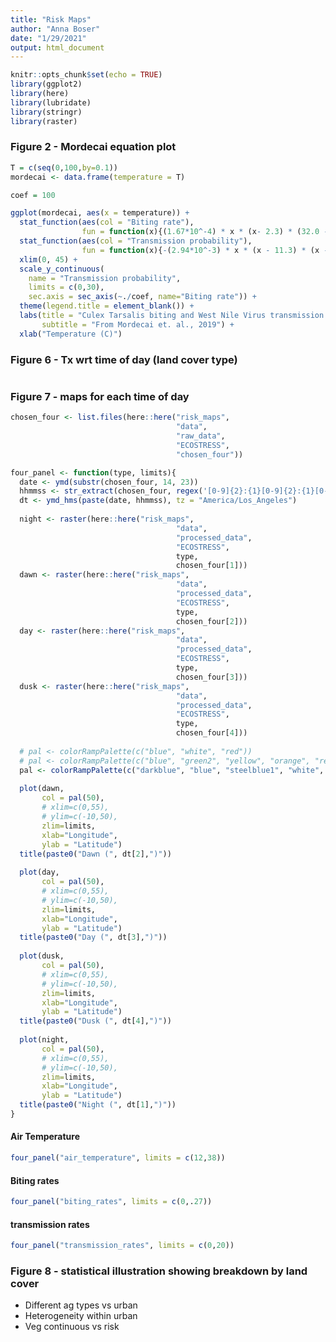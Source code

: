 ```yaml
---
title: "Risk Maps"
author: "Anna Boser"
date: "1/29/2021"
output: html_document
---
```


```r
knitr::opts_chunk$set(echo = TRUE)
library(ggplot2)
library(here)
library(lubridate)
library(stringr)
library(raster)
```


### Figure 2 - Mordecai equation plot
```r
T = c(seq(0,100,by=0.1))
mordecai <- data.frame(temperature = T)

coef = 100

ggplot(mordecai, aes(x = temperature)) +
  stat_function(aes(col = "Biting rate"), 
                fun = function(x){(1.67*10^-4) * x * (x- 2.3) * (32.0 - x)^(1/2) * coef}, show.legend = TRUE) + #bite x 100
  stat_function(aes(col = "Transmission probability"), 
                fun = function(x){-(2.94*10^-3) * x * (x - 11.3) * (x - 41.9)}, show.legend = TRUE) + #transmission
  xlim(0, 45) +
  scale_y_continuous(
    name = "Transmission probability",
    limits = c(0,30),
    sec.axis = sec_axis(~./coef, name="Biting rate")) + 
  theme(legend.title = element_blank()) + 
  labs(title = "Culex Tarsalis biting and West Nile Virus transmission rates by temperature", 
       subtitle = "From Mordecai et. al., 2019") + 
  xlab("Temperature (C)") 
```

### Figure 6 - Tx wrt time of day (land cover type)
```r

```

### Figure 7 - maps for each time of day
```r
chosen_four <- list.files(here::here("risk_maps",
                                     "data", 
                                     "raw_data", 
                                     "ECOSTRESS", 
                                     "chosen_four"))

four_panel <- function(type, limits){
  date <- ymd(substr(chosen_four, 14, 23))
  hhmmss <- str_extract(chosen_four, regex('[0-9]{2}:{1}[0-9]{2}:{1}[0-9]{2}'))
  dt <- ymd_hms(paste(date, hhmmss), tz = "America/Los_Angeles")
  
  night <- raster(here::here("risk_maps",
                                     "data", 
                                     "processed_data", 
                                     "ECOSTRESS", 
                                     type, 
                                     chosen_four[1]))
  dawn <- raster(here::here("risk_maps",
                                     "data", 
                                     "processed_data", 
                                     "ECOSTRESS", 
                                     type, 
                                     chosen_four[2]))
  day <- raster(here::here("risk_maps",
                                     "data", 
                                     "processed_data", 
                                     "ECOSTRESS", 
                                     type, 
                                     chosen_four[3]))
  dusk <- raster(here::here("risk_maps",
                                     "data", 
                                     "processed_data", 
                                     "ECOSTRESS", 
                                     type, 
                                     chosen_four[4]))
  
  # pal <- colorRampPalette(c("blue", "white", "red"))
  # pal <- colorRampPalette(c("blue", "green2", "yellow", "orange", "red"))
  pal <- colorRampPalette(c("darkblue", "blue", "steelblue1", "white", "yellow", "orange", "red"))
  
  plot(dawn, 
       col = pal(50), 
       # xlim=c(0,55),
       # ylim=c(-10,50),
       zlim=limits,
       xlab="Longitude", 
       ylab = "Latitude")
  title(paste0("Dawn (", dt[2],")"))
  
  plot(day, 
       col = pal(50), 
       # xlim=c(0,55),
       # ylim=c(-10,50),
       zlim=limits,
       xlab="Longitude", 
       ylab = "Latitude")
  title(paste0("Day (", dt[3],")"))
  
  plot(dusk, 
       col = pal(50), 
       # xlim=c(0,55),
       # ylim=c(-10,50),
       zlim=limits,
       xlab="Longitude", 
       ylab = "Latitude")
  title(paste0("Dusk (", dt[4],")"))
  
  plot(night, 
       col = pal(50), 
       # xlim=c(0,55),
       # ylim=c(-10,50),
       zlim=limits,
       xlab="Longitude", 
       ylab = "Latitude")
  title(paste0("Night (", dt[1],")"))
}
```

#### Air Temperature
```r
four_panel("air_temperature", limits = c(12,38))
```

#### Biting rates
```r
four_panel("biting_rates", limits = c(0,.27))
```

#### transmission rates
```r
four_panel("transmission_rates", limits = c(0,20))
```

### Figure 8 - statistical illustration showing breakdown by land cover

* Different ag types vs urban
* Heterogeneity within urban
* Veg continuous vs risk

```r

```